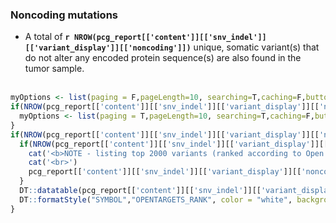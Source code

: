 ### Noncoding mutations

- A total of __`r NROW(pcg_report[['content']][['snv_indel']][['variant_display']][['noncoding']])`__ unique, somatic variant(s) that do not alter any encoded protein sequence(s) are also found in the tumor sample.
<br><br>

```r

myOptions <- list(paging = F,pageLength=10, searching=T,caching=F,buttons = c('csv','excel'),dom = 'Bfrtip')
if(NROW(pcg_report[['content']][['snv_indel']][['variant_display']][['noncoding']]) > 10){
  myOptions <- list(paging = T,pageLength=10, searching=T,caching=F,buttons = c('csv','excel'),dom = 'Bfrtip')
}
if(NROW(pcg_report[['content']][['snv_indel']][['variant_display']][['noncoding']]) > 0){
  if(NROW(pcg_report[['content']][['snv_indel']][['variant_display']][['noncoding']]) > 2000){
    cat('<b>NOTE - listing top 2000 variants (ranked according to Open Targets phenotype association score) </b><br>',sep="\n")
    cat('<br>')
    pcg_report[['content']][['snv_indel']][['variant_display']][['noncoding']] <- head(pcg_report[['content']][['snv_indel']][['variant_display']][['noncoding']], 2000)
  }
  DT::datatable(pcg_report[['content']][['snv_indel']][['variant_display']][['noncoding']], options = myOptions, escape=F, extensions = c("Buttons","Responsive")) %>%
  DT::formatStyle("SYMBOL","OPENTARGETS_RANK", color = "white", backgroundColor = DT::styleInterval(pcg_report[['content']][['report_display_config']][['opentargets_rank']][['breaks']], pcg_report[['content']][['report_display_config']][['opentargets_rank']][['colors']]))
}

```
<br><br>
